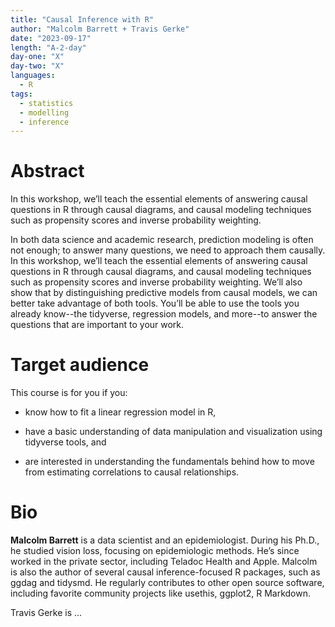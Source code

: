 ```yaml
---
title: "Causal Inference with R"
author: "Malcolm Barrett + Travis Gerke"
date: "2023-09-17"
length: "A-2-day"
day-one: "X"
day-two: "X"
languages:
  - R
tags:
  - statistics
  - modelling
  - inference
---
```


# Abstract

In this workshop, we'll teach the essential elements of answering causal questions in R through causal diagrams, and causal modeling techniques such as propensity scores and inverse probability weighting.

In both data science and academic research, prediction modeling is often not enough; to answer many questions, we need to approach them causally.
In this workshop, we'll teach the essential elements of answering causal questions in R through causal diagrams, and causal modeling techniques such as propensity scores and inverse probability weighting.
We'll also show that by distinguishing predictive models from causal models, we can better take advantage of both tools.
You'll be able to use the tools you already know\--the tidyverse, regression models, and more\--to answer the questions that are important to your work.

# Target audience

This course is for you if you:

-   know how to fit a linear regression model in R,

-   have a basic understanding of data manipulation and visualization using tidyverse tools, and

-   are interested in understanding the fundamentals behind how to move from estimating correlations to causal relationships.

# Bio

**Malcolm Barrett** is a data scientist and an epidemiologist.
During his Ph.D., he studied vision loss, focusing on epidemiologic methods.
He's since worked in the private sector, including Teladoc Health and Apple.
Malcolm is also the author of several causal inference-focused R packages, such as ggdag and tidysmd.
He regularly contributes to other open source software, including favorite community projects like usethis, ggplot2, R Markdown.

Travis Gerke is ...
